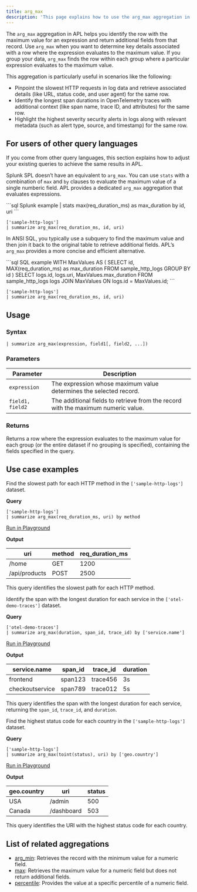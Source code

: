 ```yaml
---
title: arg_max
description: 'This page explains how to use the arg_max aggregation in APL.'
---
```


The `arg_max` aggregation in APL helps you identify the row with the maximum value for an expression and return additional fields from that record. Use `arg_max` when you want to determine key details associated with a row where the expression evaluates to the maximum value. If you group your data, `arg_max` finds the row within each group where a particular expression evaluates to the maximum value.

This aggregation is particularly useful in scenarios like the following:

- Pinpoint the slowest HTTP requests in log data and retrieve associated details (like URL, status code, and user agent) for the same row.
- Identify the longest span durations in OpenTelemetry traces with additional context (like span name, trace ID, and attributes) for the same row.
- Highlight the highest severity security alerts in logs along with relevant metadata (such as alert type, source, and timestamp) for the same row.

## For users of other query languages

If you come from other query languages, this section explains how to adjust your existing queries to achieve the same results in APL.

<AccordionGroup>
<Accordion title="Splunk SPL users">

Splunk SPL doesn’t have an equivalent to `arg_max`. You can use `stats` with a combination of `max` and `by` clauses to evaluate the maximum value of a single numberic field. APL provides a dedicated `arg_max` aggregation that evaluates expressions.

<CodeGroup>
```sql Splunk example
| stats max(req_duration_ms) as max_duration by id, uri
```

```kusto APL equivalent
['sample-http-logs']
| summarize arg_max(req_duration_ms, id, uri)
```
</CodeGroup>

</Accordion>
<Accordion title="ANSI SQL users">

In ANSI SQL, you typically use a subquery to find the maximum value and then join it back to the original table to retrieve additional fields. APL’s `arg_max` provides a more concise and efficient alternative.

<CodeGroup>
```sql SQL example
WITH MaxValues AS (
    SELECT id, MAX(req_duration_ms) as max_duration
    FROM sample_http_logs
    GROUP BY id
)
SELECT logs.id, logs.uri, MaxValues.max_duration
FROM sample_http_logs logs
JOIN MaxValues
ON logs.id = MaxValues.id;
```

```kusto APL equivalent
['sample-http-logs']
| summarize arg_max(req_duration_ms, id, uri)
```
</CodeGroup>

</Accordion>
</AccordionGroup>

## Usage

### Syntax

```kusto
| summarize arg_max(expression, field1[, field2, ...])
```

### Parameters

| Parameter        | Description                                                                         |
|------------------|-------------------------------------------------------------------------------------|
| `expression`  | The expression whose maximum value determines the selected record.             |
| `field1, field2` | The additional fields to retrieve from the record with the maximum numeric value. |

### Returns

Returns a row where the expression evaluates to the maximum value for each group (or the entire dataset if no grouping is specified), containing the fields specified in the query.

## Use case examples

<Tabs>
<Tab title="Log analysis">

Find the slowest path for each HTTP method in the `['sample-http-logs']` dataset.

**Query**

```kusto
['sample-http-logs']
| summarize arg_max(req_duration_ms, uri) by method
```

[Run in Playground](https://play.axiom.co/axiom-play-qf1k/explorer?initForm=%7B%22apl%22%3A%22%5B'sample-http-logs'%5D%20%7C%20summarize%20arg_max(req_duration_ms%2C%20uri)%20by%20method%22%7D)

**Output**

| uri               | method | req_duration_ms |
|-------------------|--------|-----------------|
| /home             | GET    | 1200            |
| /api/products     | POST   | 2500            |

This query identifies the slowest path for each HTTP method.

</Tab>
<Tab title="OpenTelemetry traces">

Identify the span with the longest duration for each service in the `['otel-demo-traces']` dataset.

**Query**

```kusto
['otel-demo-traces']
| summarize arg_max(duration, span_id, trace_id) by ['service.name']
```

[Run in Playground](https://play.axiom.co/axiom-play-qf1k/explorer?initForm=%7B%22apl%22%3A%22%5B'otel-demo-traces'%5D%20%7C%20summarize%20arg_max(duration%2C%20span_id%2C%20trace_id)%20by%20%5B'service.name'%5D%22%7D)

**Output**

| service.name       | span_id  | trace_id  | duration |
|--------------------|----------|-----------|----------|
| frontend           | span123  | trace456  | 3s       |
| checkoutservice    | span789  | trace012  | 5s       |

This query identifies the span with the longest duration for each service, returning the `span_id`, `trace_id`, and `duration`.

</Tab>
<Tab title="Security logs">

Find the highest status code for each country in the `['sample-http-logs']` dataset.

**Query**

```kusto
['sample-http-logs']
| summarize arg_max(toint(status), uri) by ['geo.country']
```

[Run in Playground](https://play.axiom.co/axiom-play-qf1k/explorer?initForm=%7B%22apl%22%3A%22%5B'sample-http-logs'%5D%20%7C%20summarize%20arg_max(toint(status)%2C%20uri)%20by%20%5B'geo.country'%5D%22%7D)

**Output**

| geo.country  | uri               | status |
|--------------|-------------------|--------|
| USA          | /admin            | 500    |
| Canada       | /dashboard        | 503    |

This query identifies the URI with the highest status code for each country.

</Tab>
</Tabs>

## List of related aggregations

- [arg_min](/apl/aggregation-function/arg-min): Retrieves the record with the minimum value for a numeric field.
- [max](/apl/aggregation-function/max): Retrieves the maximum value for a numeric field but does not return additional fields.
- [percentile](/apl/aggregation-function/percentile): Provides the value at a specific percentile of a numeric field.